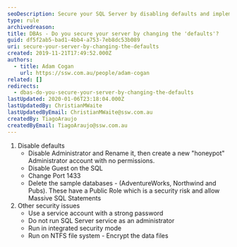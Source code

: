 ```yaml
---
seoDescription: Secure your SQL Server by disabling defaults and implementing best practices such as strong passwords and integrated security.
type: rule
archivedreason:
title: DBAs - Do you secure your server by changing the 'defaults'?
guid: df5f2ab5-bad1-4bb4-a753-7eb8dc53b089
uri: secure-your-server-by-changing-the-defaults
created: 2019-11-21T17:49:52.000Z
authors:
  - title: Adam Cogan
    url: https://ssw.com.au/people/adam-cogan
related: []
redirects:
  - dbas-do-you-secure-your-server-by-changing-the-defaults
lastUpdated: 2020-01-06T23:18:04.000Z
lastUpdatedBy: ChristianMWaite
lastUpdatedByEmail: ChristianMWaite@ssw.com.au
createdBy: TiagoAraujo
createdByEmail: TiagoAraujo@ssw.com.au
---
```


1. Disable defaults
   - Disable Administrator and Rename it, then create a new "honeypot" Administrator account with no permissions.
   - Disable Guest on the SQL
   - Change Port 1433
   - Delete the sample databases - (AdventureWorks, Northwind and Pubs). These have a Public Role which is a security risk and allow Massive SQL Statements
2. Other security issues
   - Use a service account with a strong password
   - Do not run SQL Server service as an administrator
   - Run in integrated security mode
   - Run on NTFS file system - Encrypt the data files
